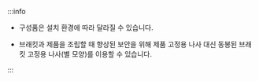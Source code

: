 :::info

* 구성품은 설치 환경에 따라 달라질 수 있습니다.

<Xclude product='corestation_20'>

* 브래킷과 제품을 조립할 때 향상된 보안을 위해 제품 고정용 나사 대신 동봉된 브래킷 고정용 나사(별 모양)를 이용할 수 있습니다.

</Xclude>

:::